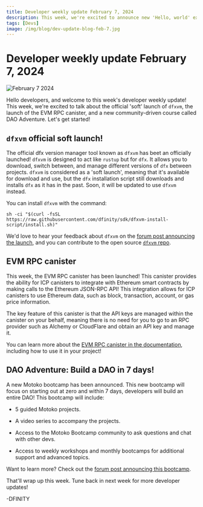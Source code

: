 ```yaml
---
title: Developer weekly update February 7, 2024
description: This week, we're excited to announce new 'Hello, world' examples, some huge developer documentation updates, and a new community demo showcasing ETH and ICP.
tags: [Devs]
image: /img/blog/dev-update-blog-feb-7.jpg
---
```


# Developer weekly update February 7, 2024

![February 7 2024](../../static/img/blog/dev-update-blog-feb-7.jpg)

Hello developers, and welcome to this week's developer weekly update! This week, we're excited to talk about the official 'soft' launch of `dfxvm`, the launch of the EVM RPC canister, and a new community-driven course called DAO Adventure. Let's get started!


## `dfxvm` official soft launch!

The official dfx version manager tool known as `dfxvm` has beet an officially launched! `dfxvm` is designed to act like `rustup` but for `dfx`. It allows you to download, switch between, and manage different versions of `dfx` between projects. `dfxvm` is considered as a 'soft launch', meaning that it's available for download and use, but the `dfx` installation script still downloads and installs `dfx` as it has in the past. Soon, it will be updated to use `dfxvm` instead. 

You can install `dfxvm` with the command:

```
sh -ci "$(curl -fsSL https://raw.githubusercontent.com/dfinity/sdk/dfxvm-install-script/install.sh)"
```

We'd love to hear your feedback about `dfxvm` on the [forum post announcing the launch](https://forum.dfinity.org/t/introducing-the-dfx-version-manager/27408), and you can contribute to the open source [`dfxvm` repo](https://github.com/dfinity/dfxvm).

## EVM RPC canister

This week, the EVM RPC canister has been launched! This canister provides the ability for ICP canisters to integrate with Ethereum smart contracts by making calls to the Ethereum JSON-RPC API! This integration allows for ICP canisters to use Ethereum data, such as block, transaction, account, or gas price information. 

The key feature of this canister is that the API keys are managed within the canister on your behalf, meaning there is no need for you to go to an RPC provider such as Alchemy or CloudFlare and obtain an API key and manage it. 

You can learn more about the [EVM RPC canister in the documentation](https://thebigfile.com/docs/current/developer-docs/integrations/ethereum/evm-rpc), including how to use it in your project!

## DAO Adventure: Build a DAO in 7 days!

A new Motoko bootcamp has been announced. This new bootcamp will focus on starting out at zero and within 7 days, developers will build an entire DAO! This bootcamp will include:

- 5 guided Motoko projects.

- A video series to accompany the projects. 

- Access to the Motoko Bootcamp community to ask questions and chat with other devs. 

- Access to weekly workshops and monthly bootcamps for additional support and advanced topics.

Want to learn more? Check out the [forum post announcing this bootcamp](https://forum.dfinity.org/t/announcing-the-dao-adventure-build-a-dao-in-7-days/27218).

That'll wrap up this week. Tune back in next week for more developer updates!

-DFINITY